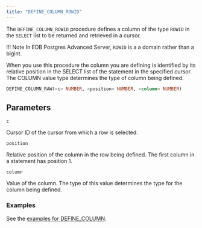 ```yaml
---
title: "DEFINE_COLUMN_ROWID"
---
```


The `DEFINE_COLUMN_ROWID` procedure defines a column of the type `ROWID` in the `SELECT` list to be returned and retrieved in a cursor.

!!! Note 
In EDB Postgres Advanced Server, `ROWID` is a a domain rather than a bigint.  

When you use this procedure the column you are defining is identified by its relative position in the SELECT list of the statement in the specified cursor. The COLUMN value type determines the type of column being defined.

```sql
DEFINE_COLUMN_RAW(<c> NUMBER, <position> NUMBER, <column> NUMBER)
```

## Parameters

`c`

 Cursor ID of the cursor from which a row is selected.

`position`

 Relative position of the column in the row being defined. The first column in a statement has position 1.

`column`

 Value of the column. The type of this value determines the type for the column being defined.

### Examples

See the [examples for DEFINE_COLUMN](08_define_column#examples). 
